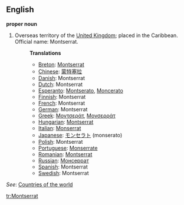 ==English==

'''proper noun'''

# Overseas territory of the [[United Kingdom]]; placed in the Caribbean. Official name: Montserrat.
#:'''Translations'''
#:*[[Breton]]: [[Montserrat]]
#:*[[Chinese]]: [[蒙特塞拉]]
#:*[[Danish]]: Montserrat
#:*[[Dutch]]: Montserrat
#:*[[Esperanto]]: [[Montserato]], [[Moncerato]]
#:*[[Finnish]]: Montserrat
#:*[[French]]: Montserrat
#:*[[German]]: Montserrat
#:*[[Greek]]: [[Μοντσεράτ]], [[Μονσερράτ]]
#:*[[Hungarian]]: [[Montserrat]]
#:*[[Italian]]: [[Monserrat]]
#:*[[Japanese]]: [[モンセラト]] (monserato)
#:*[[Polish]]: Montserrat
#:*[[Portuguese]]: [[Monserrate]]
#:*[[Romanian]]: [[Montserrat]]
#:*[[Russian]]: [[Монсеррат]]
#:*[[Spanish]]: Montserrat
#:*[[Swedish]]: Montserrat

''See'': [[Countries of the world]]

[[tr:Montserrat]]